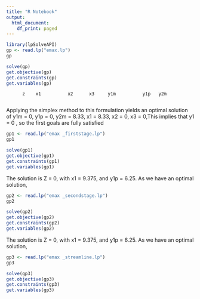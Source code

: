 ---
title: "R Notebook"
output:
  html_document:
    df_print: paged
---

```{r}
library(lpSolveAPI)
gp <- read.lp("emax.lp")
gp

solve(gp)
get.objective(gp)
get.constraints(gp)
get.variables(gp)

```
          z    x1          x2      x3     y1m          y1p   y2m
          
Applying the simplex method to this formulation yields an optimal solution of y1m = 0, y1p = 0, y2m = 8.33,  x1 = 8.33, x2 = 0, x3 = 0,This implies that y1 = 0 , so the first  goals are fully satisfied

```{r}

gp1 <- read.lp("emax _firststage.lp")
gp1

solve(gp1)
get.objective(gp1)
get.constraints(gp1)
get.variables(gp1)
```

The solution is Z = 0, with x1 = 9.375, and y1p = 6.25. As we have an optimal solution, 

```{r}

gp2 <- read.lp("emax _secondstage.lp")
gp2

solve(gp2)
get.objective(gp2)
get.constraints(gp2)
get.variables(gp2)
```

The solution is Z = 0, with x1 = 9.375, and y1p = 6.25. As we have an optimal solution,
```{r}

gp3 <- read.lp("emax _streamline.lp")
gp3

solve(gp3)
get.objective(gp3)
get.constraints(gp3)
get.variables(gp3)
```

